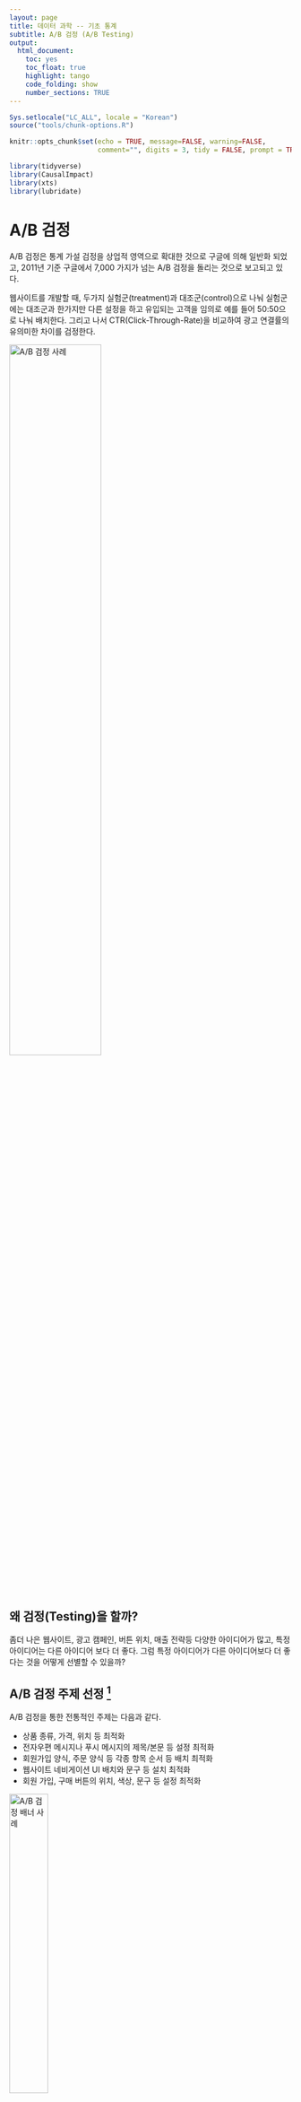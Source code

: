 ```yaml
---
layout: page
title: 데이터 과학 -- 기초 통계
subtitle: A/B 검정 (A/B Testing)
output:
  html_document: 
    toc: yes
    toc_float: true
    highlight: tango
    code_folding: show
    number_sections: TRUE
---
```



```r
Sys.setlocale("LC_ALL", locale = "Korean")
source("tools/chunk-options.R")

knitr::opts_chunk$set(echo = TRUE, message=FALSE, warning=FALSE,
                      comment="", digits = 3, tidy = FALSE, prompt = TRUE, fig.align = 'center')

library(tidyverse)
library(CausalImpact)
library(xts)
library(lubridate)
```


# A/B 검정 {#ab-testing}

A/B 검정은 통계 가설 검정을 상업적 영역으로 확대한 것으로 구글에 의해 일반화 되었고,
2011년 기준 구글에서 7,000 가지가 넘는 A/B 검정을 돌리는 것으로 보고되고 있다.

웹사이트를 개발할 때, 두가지 실험군(treatment)과 대조군(control)으로 나눠 실험군에는 대조군과 한가지만 다른 설정을 하고 
유입되는 고객을 임의로 예를 들어 50:50으로 나눠 배치한다. 그리고 나서 CTR(Click-Through-Rate)을 비교하여 광고 연결률의 유의미한 차이를 검정한다.

<img src="fig/A-B-testing-example.png" alt="A/B 검정 사례" width="57%" />

## 왜 검정(Testing)을 할까? {#ab-testing-why}

좀더 나은 웹사이트, 광고 캠페인, 버튼 위치, 매출 전략등 다양한 아이디어가 많고, 특정 아이디어는 다른 아이디어 보다 더 좋다. 그럼 
특정 아이디어가 다른 아이디어보다 더 좋다는 것을 어떻게 선별할 수 있을까?

## A/B 검정 주제 선정 [^ab-testing-objectives] {#ab-testing-topic}

[^ab-testing-objectives]: [온라인 게임에서의 A/B 테스팅](http://boxnwhis.kr/2015/01/29/a_b_testing_online_games.html)

A/B 검정을 통한 전통적인 주제는 다음과 같다.

- 상품 종류, 가격, 위치 등 최적화
- 전자우편 메시지나 푸시 메시지의 제목/본문 등 설정 최적화
- 회원가입 양식, 주문 양식 등 각종 항목 순서 등 배치 최적화
- 웹사이트 네비게이션 UI 배치와 문구 등 설치 최적화
- 회원 가입, 구매 버튼의 위치, 색상, 문구 등 설정 최적화

<img src="fig/stat-ab-testing-banner.png" alt="A/B 검정 배너 사례" width="37%" />

게임에 있어 A/B 검정 최적화 주제로 검토가능한 것은 다음과 같다.

- MMORPG 게임에서 특정 재화를 투여할 경우 인플레이션이 발생할까?
- 적절한 아이템 드랍률은 얼마인가?
- 광고홍보 무료 아이템의 성능의 성능은 적절한가?
- 게임 스테이지별로 적절하게 난이도가 증가하고 있는가?
- 특정 던젼의 난이도는 다른 던젼과 비교하여 높은가?
- 레벨 설계에 고려되었던 특정 요소가 잘 반영되어 기대한 게임 패턴이 관측되는가?
- 매크로 지능이 설계한 것처럼 게임맵에서 동작하고 있는가?
- 게임 사용자 실력 평가 알고리즘이 적절한가?
- PvP 매칭 알고리즘이 적절한가?

## A/B 검정 작업흐름 {#ab-testing-workflow}

A/B 검정 작업흐름은 실험에 대한 주제선정과 새로운 아이디어를 도출하는 것부터 시작한다.
실험 실행을 하기 전에 먼저 "실험전 기준값 설정"과 필요한 검정력 분석도 사전에 실시해야 한다.
사전 준비가 끝나면 실험을 실행하고 나서 차곡차곡 쌓이는 데이터를 통해 실험결과를 통계적으로 분석해야 한다.
통계분석은 탐색적 데이터분석과 더불어 통계검정도 병행하여 실시한다. 
그리고 나서, 데이터 분석에 대한 결과를 통해 처음 생각해 낸 아이디어가 제대로 먹혔는지 반추하고 나서 
아이디어를 갱신한 후에 또 다른 실험을 기획한다. 
이 과정을 반복적으로 돌려 최선의 결과가 나오도록 과정을 반복한다.

<img src="fig/ab-testing-workflow.png" alt="A/B 검정 작업흐름도" width="77%" />

## 광고 최적화 A/B 검정 {#ab-testing-ads-optimization}

효과적인 광고집행을 통해 사업목표 달성에 추진력을 갖을 수 있다. 온라인 사업분야에서 광고를 활용할 수 있는 도구는 단계별로 구분되어진다.

1. 노출횟수(Impression): 노출횟수를 늘려 브랜드를 각인시킨다. 다양한 조합을 통한 브랜드 각인 효과를 A/B 검정을 통해 확인한다.
1. 광고연계율(Click Trhough Ratio, CTR): 클릭율을 높일 수 있는 메시지 및 콘텐츠 최적화를 위해 A/B 검정을 수행한다.
1. 행동/설치 비용(Cost Per Action/Install, CPA/CPI): 클릭을 통해 유입된 고객의 전환율(Conversion Rate)을 높이기 위해 다양한 A/B 검정을 수행한다.
1. 광고비용 최적화: 주어진 전환율에 대한 광고집행 비용 최소화도 함께 진행한다.
1. 고객생애가치(Lifetime Value, LTV): 사용자로 등록되는 순간 고객생애가치를 극대화한다.

$LTV = \begin{equation}	\sum_{t=1}^{N} \frac{(R_t -C_t) \times r_t}{(1+i)^t} -\text{AC}	\end{equation}$

<img src="fig/stat-ab-testing-ads.png" alt="광고 A/B 검정 활용" width="77%" />


# A/B 검정 모형 {#ab-testing-theory}

## A/B 검정 구성요소 [^ctr-prediction] {#ab-testing-theory-component}

A/B 검정을 구성하는 요소는 다음과 같다.

- 측정단위: 사용자, 점포, 도시 등 
- 표본추출: 독립 임의화[랜덤화,확률화] 블록 설계를 통한 $t-$ 검정, 쌍체 $t-$ 검정
    - 실험군(50%)과 대조군(50%)
- 종속변수: 매출액, 광고 연결률 등 실험에서 확인하고자 하는 목표
- 독립변수: 종속변수에 영향을 주는 요인
    - 실험변수: 실험의 핵심 변수로 대조군에는 적용하지 않고, 실험군에만 적용되는 변수
    - 통제변수: 실험의 대표성을 높이기 위해 인구통제학적인, 환경적인 요인을 유사하게 맞춰주는 변수
    - 교략변수(Lurking, Confounding Varaible): 독립변수와 종속변수 모두 상관되는 외생 변수로, 
    아이스크림 판매량과 익사하는 사람수 관계(온도), 출생 순서와 다운증후군 연관성(산모 나이)을 예로 들 수 있다. 

## A/B 검정 변수 {#ab-testing-variable}

[^ctr-prediction]: [CLICK-THROUGH RATE PREDICTION – TOP-5 SOLUTION FOR THE AVAZU CONTEST](http://www.montis.pmf.ac.me/vol32/15.pdf)

광고 연결률(CTR, click through rates)을 예측하는데 디바이스, 날짜/시간, 웹사이트, 네트워크 연결, 배너 배치, 앱 정보등을 수집하여 이를 바탕으로 
광고 클릭을 연결과 실패로 구분하여 예측한다.

<img src="fig/stat-ab-testing-overview.png" alt="A/B 검정 개요" width="77%" />

## 다중 슬롯머신 문제(MAB, Multi-Armed Bandit) [^mab-algorithm-blog] [^mab-oreilly] [^google-mab] {#ab-testing-theory-bandit}

[^mab-algorithm-blog]: [A/B 테스트를 보완하는 Multi-Armed Bandit(MAB) 알고리즘](http://hub.zum.com/kimws/2586)
[^mab-oreilly]: [OReilly Webcasts: Bandit Algorithms for The Web](https://www.youtube.com/watch?v=BIP-VtmW_9M)
[^google-mab]: [다중 슬롯머신 실험](https://support.google.com/analytics/answer/2844870?hl=ko&ref_topic=1745207)

카지노에 슬롯머신이 쭉 배치되어 있는데, 각 슬롯머신 별로 승률이 달리 정해져 있지만 승률은 알지 못한다.
한정된 예산을 가지고 가장 많은 돈을 벌기 위해서 어떤 전략을 취하면 될까?
결국 탐색과 획득 딜레마(Explore/Exploit Dilemma)를 통해 우선 가장 승률이 좋은 슬롯머신을 찾아내는 과정과 
본격적으로 돈을 버는 과정을 거치게 된다. 
한정된 탐색과 획득과정 모두 비용과 시간이 들여 가장 많은 돈을 벌게 되는 최적화 문제를 푸는 것으로 귀결된다.

### 용어 정의 {#ab-testing-theory-bandit-terminology}

- Arm: 검정하고자 하는 아이디어 한개
- 밴딧(Bandit): 검정하고자 하는 아이디어 묶음
- Pull/Play/Trial: 아이디어 시험 한번
- 보상(Reward): 시험 후에 측정되는 결과값

2차 세계대전 당시 다중 슬롯머신 문제가 매우 중요하지만 수학적으로 어려워서 이 문제를 잘 정리해서 
독일에 전달하여 연구자원을 분산시키자고 Peter Whittle이 주장하기도 했다. 
하지만, 오프라인에서는 탐색 비용이 매우 커서 비현실적이지만, 온라인 인터넷서비스에서는 
상대적으로 비용이 적게 소요되어 **밴딧 알고리즘**이 A/B 검정의 한계를 극복하는 대안으로 
구글, 야후 등에서 활발히 활용되고 있다. 밴딧 알고리즘은 실시간 온라인 학습(Online learning) 알고리즘이면서
동시에 강화학습과 같이 액티브 학습(Active Learning) 알고리즘이기도 하다.


### A/B 검정과 MAB {#ab-testing-theory-bandit-comp}

머릿속으로 그리는 A/B 검정은 기존 A안에 새로운 대안을 넣어 그것이 더 좋은 결과를 얻은 경우 새로운 대안을 취하고,
B안이 더 좋지 못한 결과를 얻게 되었을 경우 다시 A안으로 회귀하는 것이지만,
A/B 검정 결과 더 좋은 것으로 나온 실험결과가 실제로 적용했을 경우 더 좋지 못한 결과가 되기도 한다.
MAB 알고리즘은 A/B 검정과 달리 연속적으로 가장 좋은 대안을 찾아가는 방법론을 제시하고 있다. 

<img src="fig/stat-mab-algorithm.png" alt="MAB 알고리즘 배경" width="87%" />



# A/B 검정 사례연구 {#ab-testing-case-study}

## 웹사이트와 데이터 {#ab-testing-case-study-site}

웹사이트(예를 들어, http://www.korea.me)에서 많은 방문을 유도하고자 웹사이트 시안에서 고양이 사진과 강아지 사진을 
두고 A/B 검정을 수행할 수 있다. 모든 조건이 동일하고 웹사이트에서 사진만 달리하고 이를 한동안 실험을 지속한다.

<img src="fig/ab-testing-website.png" alt="A/B 검정 사례" width="77%" />

특정일을 기준으로 사용자별로 체류시간을 총합내고 `좋아요`, `공유`, `기사` 클릭을 했는지 기록한다.
또한, `체류시간`과 교락요인(Confounding effect)와 부작용(Side effect) 측정을 위해서 페이지 로딩시간과 
체류시간도 함께 기록한다.
이를 바탕으로 A/B 검정의 효과를 추정한다.

``` r
# 0. 환경설정 ----
library(tidyverse)
library(DT)
library(lubridate)
library(extrafont)
library(broom)
loadfonts()

# 1. 데이터 ----
ab_df <- read_csv("data/website_sample.csv")

ab_df %>% 
  sample_n(10) %>% 
  datatable()
```



## 탐색적 데이터 분석 {#ab-testing-case-study-trend}

월별 좋아요 클릭율 (`like_click`)을 산출하고 이를 시각화하여 추세를 살펴본다.


``` r
# 2. 탐색적 데이터 분석 ----

ab_df %>% 
  mutate(day = day(date)) %>% 
  group_by(day) %>% 
  summarise(conversion = mean(like)) %>% 
  ggplot(aes(x=day, y=conversion)) +
  geom_line() +
  geom_point(size=2) +
  scale_y_continuous(limits = c(0,0.2), labels = scales::percent) +
  labs(x="일자별", y="전환율(%)", title="강아지/고양이 사진 A/B 검정 일별 전환율 추세",
       color="A/B검정") +
  theme_minimal(base_family = "NanumGothic")

```


## A/B 검정 - 범주형 {#ab-testing-case-study-testing}

한달 동안 실험한 데이터를 불러와서 실험군(test)과 대조군(control) 유의적인 차이가 있는지 즉, 개와 고양이를 바꾼 사진의
차이가 전환율을 높이는데 기여를 했는지 통계적 데이터 분석을 통해 확인한다.

### A/B 검정 - 기술통계 {#ab-testing-case-study-testing-descriptive}

실험군(test)과 대조군(control) 두 집단을 담고 있는 `testing`에 따라 전환율을 산출해본다.


``` r
# 3. A/B 검정: 범주형 -----
## 3.1. 기술 통계량 -----
ab_df %>% 
  group_by(testing) %>% 
  summarise(conversion = mean(like)) 
```


### A/B 검정 - 시각화 {#ab-testing-case-study-testing-viz}

실험군(test)과 대조군(control) 두 집단을 담고 있는 `testing`에 따라 전환율을 
일자별로 시각화해서 시각으로 다시 한번 확인한다.


``` r
## 3.2. 시각화 -----
ab_df %>% 
  mutate(day = day(date)) %>% 
  group_by(day, testing) %>% 
  summarise(conversion = mean(like)) %>% 
  ggplot(aes(x=day, y=conversion, color=testing, group=testing)) +
  geom_line() +
  geom_point(size=2) +
  scale_y_continuous(limits = c(0,1), labels = scales::percent) +
  labs(x="일자별", y="전환율(%)", title="강아지/고양이 사진 A/B 검정 일별 전환율 추세",
       color="A/B검정") +
  theme_minimal(base_family = "NanumGothic")
```


### A/B 검정 - 통계검정 {#ab-testing-case-study-testing-testing}

`t.test()` 함수로 통계검정을 수행해도 되지만, 일반화 선형모형(GLM)을 통해 
두집단간의 차이가 유의적인 차이가 있는지를 확인한다.

``` r
## 3.3. 통계검정 -----

glm(like ~ testing, family = "binomial", data = ab_df) %>%
  tidy()
```

## A/B 검정 - 연속형 {#ab-testing-case-study-testing-continuous}

좋아요, 공유, 해당 글을 클릭했는지 않았는지 못지않게 페이지 체류시간 혹은 결재금액 등 연속형 변수를 
검정하는 경우도 있다. 두집단일 경우 `t.test` 혹은 동일집단 A/A 검정일 경우 짝(paired) t-검정이 되기도 하고, 
실험을 두개이상 진행하는 경우 분산분석 모형이 되기도 하지만 동일하게 일반화 선형모형을 사용한다.

### A/B 검정 - 기술통계 {#ab-testing-case-study-testing-descriptive-cont}

실험군(test)과 대조군(control) 두 집단을 담고 있는 `testing`에 따라 전환율을 산출해본다.


``` r
# 4. A/B 검정: 연속형 -----
## 4.1. 기술 통계량 -----
ab_df %>% 
  group_by(testing) %>% 
  summarise(time_spent = mean(time_spent)) 
```


### A/B 검정 - 시각화 {#ab-testing-case-study-testing-viz-cont}

실험군(test)과 대조군(control) 두 집단을 담고 있는 `testing`에 따라 체류시간변화를 
일자별로 시각화해서 시각으로 다시 한번 확인한다.


``` r
## 4.2. 시각화 -----
ab_df %>% 
  mutate(day = day(date)) %>% 
  group_by(day, testing) %>% 
  summarise(time_spent = mean(time_spent))%>% 
  ggplot(aes(x=day, y=time_spent, color=testing, group=testing)) +
  geom_line() +
  geom_point(size=2) +
  labs(x="일자별", y="체류시간(분)", title="강아지/고양이 사진 A/B 검정 일별 체류시간",
       color="A/B검정") +
  theme_minimal(base_family = "NanumGothic")
```


### A/B 검정 - 통계검정 {#ab-testing-case-study-testing-testing-cont}

범주형 변수에 대한 회귀분석 대신 연속형 변수 체류시간(`time_spent`)에 대한 회귀분석을 실시한다.  

``` r
## 4.3. 통계검정 -----

glm(time_spent ~ testing, family = "gaussian", data = ab_df) %>%
  tidy()
```

# A/B 검정 기타주제 {#ab-testing-topics}

## A/B 검정 효과분석 [^google-causal-impact] [^google-causal-impact-paper] {#ab-testing-topics-effect}

[^google-causal-impact]: [CausalImpact](http://google.github.io/CausalImpact/CausalImpact.html)
[^google-causal-impact-paper]: [Inferring causal impact using Bayesian structural time-series models](http://research.google.com/pubs/pub41854.html)

A/B 검정의 효과를 베이지안 시계열 팩키지를 활용하여 계량화한다. 
[CausalImpact](https://github.com/google/CausalImpact) 팩키지에 나온 예제는 ARIMA 모형에서 표본을 추출하여 
'2014-01-01' 이후 100일을 기간으로 놓고, 70 일을 사전 기간, 30 일을 사후 기간을 비교하여 `CausalImpact` 함수에 넣어
A/B 검정 사전,사후 기간 효과를 시각화하고 보고서로 요약한다.


``` r
# 0. 환경설정----------------------------------------------
# install.packages("BoomSpikeSlab") # CausalImpact 의존성으로 사전 설치
# devtools::install_github("google/CausalImpact")
library(CausalImpact)
library(xts)

# 1. 데이터 생성----------------------------------------------
set.seed(1)
x1 <- 100 + arima.sim(model = list(ar = 0.999), n = 100)
y <- 1.2 * x1 + rnorm(100)
y[71:100] <- y[71:100] + 10
data <- cbind(y, x1)

time_points <- seq.Date(as.Date("2014-01-01"), by = 1, length.out = 100)
data_zoo <- zoo(data, time_points)

head(data_zoo)

# 2. A/B 검정 기간 설정----------------------------------------------
pre_period <- as.Date(c("2014-01-01", "2014-03-11"))
post_period <- as.Date(c("2014-03-12", "2014-04-10"))

# 3. A/B 검정 효과 분석----------------------------------------------
impact <- CausalImpact(data_zoo, pre_period, post_period)
plot(impact)

summary(impact, "report")
```


## A/B 검정 표본크기 [^stat-testing] {#ab-testing-topics-sample-size}

[^stat-testing]: [데이터 과학 – 기초 통계, 실무에서 자주 활용되는 검정(t-검정)](https://statkclee.github.io/statistics/stat-testing.html)

A/B 실험을 진행하고자 할 때 표본크기를 설정해야한다.
표본크기는 검정력(Statistical Power)와 밀접한 연관이 있다.

[Power Calculations – relationship between test power, effect size and sample size](https://imdevsoftware.wordpress.com/2013/01/17/255/) 내용을 참조하여 
검정력(power), 유의수준(Significance Level), 효과크기(Effect Size)에 따른 표본크기를 살펴보고 나서 
가장 많이 사용하는 검정력 0.8($1-\beta$), 유의수준 $\alpha$ 0.05, 중간 효과크기 0.5를 두고 표본크기도 산출한다.

### 표본크기 데이터 생성 {#ab-testing-topics-sample-size-data}

효과크기, 검정력, 유의수준을 정의하고 나서 `pwr` 팩키지 `power.t.test()` 함수를 사용해서 
표본크기를 계산한다. 표본크기가 효과크기, 검정력, 유의수준에 따라 어떤 변화가 있는지 살펴보고 표본크기를 효과적으로 증가시키기 위한 
지표로 사용한다. [stackoverflow, Power.t.test error](https://stackoverflow.com/questions/33379962/power-t-test-error) 오류에 대해서 
작업이 필요하여 `try()` 함수로 간단히 처리하고 표본크기를 후처리한다.

``` r
library(pwr)

# 1. 검정력 데이터 생성 ----
d     <- seq(.1, 2, by=.1)    # 효과크기(Effect Size)
power <- seq(.1, 0.9, by=.1)    # 검정력(Power)
alpha <- c(0.01, seq(0.05, 0.5, 0.05)) # 유의수준(Significance Level)

sample_size_df <- expand.grid(power=power, effect_size=d, alpha=alpha) %>% 
  tbl_df

for(i in 1:nrow(sample_size_df)) {
  sample_size_df$sample_size[i] <- try(power.t.test(n        = NULL,
                                                d        = sample_size_df$effect_size[i],
                                                sig.level= sample_size_df$alpha[i],
                                                power = sample_size_df$power[i],
                                                type  = "two.sample")$n)
}

# https://stackoverflow.com/questions/33379962/power-t-test-error
sample_size_df <- sample_size_df %>% 
  mutate(sample_size = as.integer(sample_size))
```

### 검정력  {#ab-testing-topics-sample-size-power}

유의수준과 효과크기를 고정한 후에 검정력을 강화할수록 표본크기도 증가한다.

``` r
# 2. 검정력  ----
sample_size_df %>% 
  filter(alpha == 0.05, effect_size == 0.5) %>% 
  ggplot(aes(x=power, y=sample_size)) +
    geom_line() +
    geom_point() +
    theme(legend.position = "none") +
    labs(x="검정력(Power)", y="표본크기(Sample Size",
         title="검정력 강화에 따른 표본크기 변화",
         subtitle="유의수준(0.05)과 효과크기(0.5)를 고정") +
    theme_minimal(base_family = "NanumGothic")
```

### 유의수준  {#ab-testing-topics-sample-size-alpha}

효과크기와 검정력을 고정한 후에 유의수준을 높게할수록 표본크기는 감소한다.


``` r
# 2. 유의수준  ----
sample_size_df %>% 
  filter(effect_size == 0.5, power == 0.80) %>% 
  ggplot(aes(x=alpha, y=sample_size)) +
  geom_line() +
  geom_point() +
  theme(legend.position = "none") +
  labs(x="유의수준(Significance Level)", y="표본크기(Sample Size",
       title="검정력과 효과크기를 고정한 뒤 유의수준별 표본크기",
       subtitle="유의수준(0.05)과 효과크기(0.8)를 고정") +
  theme_minimal(base_family = "NanumGothic")
```

### 효과크기  {#ab-testing-topics-sample-size-effect}

유의수준과 검정력을 고정한 후에 효과크기를 높게 할수록 표본크기는 감소한다.

``` r
# 3. 효과크기  ----
sample_size_df %>% 
  filter(alpha == 0.01, power ==0.8) %>% 
  ggplot(aes(x=effect_size, y=sample_size, group=1)) +
  geom_line() +
  geom_point() +
  theme(legend.position = "none") +
  labs(x="효과크기(Effect Size)", y="표본크기(Sample Size",
       title="검정력과 유의수준을 고정한 뒤 효과크기별 표본크기",
       subtitle="유의수준(0.05)과 검정력(0.8)를 고정") +
  theme_minimal(base_family = "NanumGothic")

```

### 표본크기 추출 사례  {#ab-testing-topics-sample-size-example}

<div class = "row">
  <div class = "col-md-6">
**큰 효과크기에 필요한 표본크기**

```r
pwr.t.test(power = 0.8,
           sig.level = 0.05,
           d = 0.8)
```


  </div>
  <div class = "col-md-6">
**작은 효과크기에 필요한 표본크기**

```r
pwr.t.test(power = 0.8,
           sig.level = 0.05,
           d = 0.1)
```
  </div>
</div>